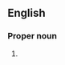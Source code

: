 ==English==

===Proper noun===
{{en-proper noun}}

# {{abbreviation of|masorah parva}}
{{count page|[[Wiktionary:Page count]]}}